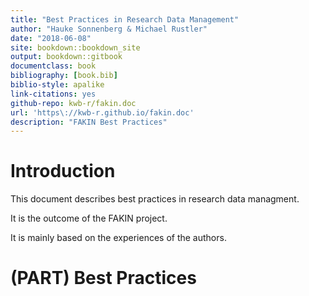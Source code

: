 ```yaml
---
title: "Best Practices in Research Data Management"
author: "Hauke Sonnenberg & Michael Rustler"
date: "2018-06-08"
site: bookdown::bookdown_site
output: bookdown::gitbook
documentclass: book
bibliography: [book.bib]
biblio-style: apalike
link-citations: yes
github-repo: kwb-r/fakin.doc
url: 'https\://kwb-r.github.io/fakin.doc'
description: "FAKIN Best Practices"
---
```


# Introduction {#index}

This document describes best practices in research data managment.

It is the outcome of the FAKIN project.

It is mainly based on the experiences of the authors.

# (PART) Best Practices {-}

